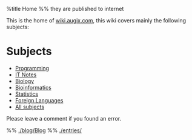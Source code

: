 %title Home
%% they are published to internet

This is the home of [http://wiki.augix.com wiki.augix.com], this wiki covers mainly the following subjects:

= Subjects =
* [[wiki/Programming|Programming]]
* [[wiki/IT Notes|IT Notes]]
* [[wiki/Biology Notes|Biology]]
* [[wiki/Bioinformatics|Bioinformatics]]
* [[wiki/Statistics|Statistics]]
* [[wiki/Foreign Language|Foreign Languages]]
* [[wiki/Main Page| All subjects]]

Please leave a comment if you found an error.


%% [[./blog/Blog]]
%% [[./entries/]] 

